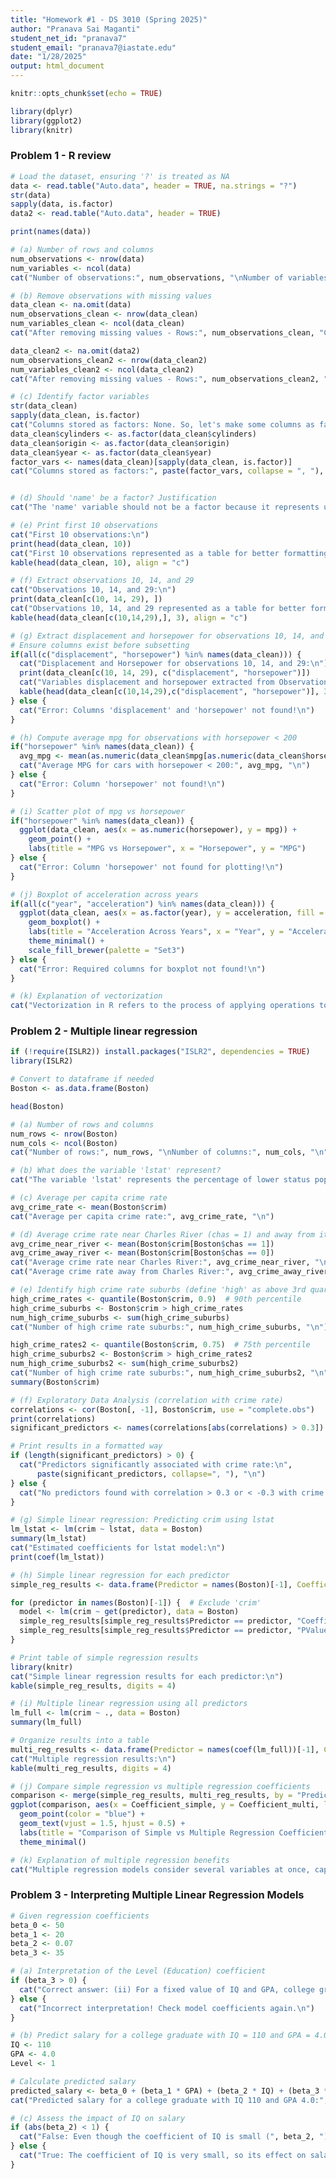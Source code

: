```yaml
---
title: "Homework #1 - DS 3010 (Spring 2025)"
author: "Pranava Sai Maganti"
student_net_id: "pranava7"
student_email: "pranava7@iastate.edu"
date: "1/28/2025"
output: html_document
---
```


```r
knitr::opts_chunk$set(echo = TRUE)
```

```r
library(dplyr)
library(ggplot2)
library(knitr)
```

### Problem 1 - R review
```r
# Load the dataset, ensuring '?' is treated as NA
data <- read.table("Auto.data", header = TRUE, na.strings = "?")
str(data)
sapply(data, is.factor)
data2 <- read.table("Auto.data", header = TRUE)

print(names(data))

# (a) Number of rows and columns
num_observations <- nrow(data)
num_variables <- ncol(data)
cat("Number of observations:", num_observations, "\nNumber of variables:", num_variables, "\n")

# (b) Remove observations with missing values
data_clean <- na.omit(data)
num_observations_clean <- nrow(data_clean)
num_variables_clean <- ncol(data_clean)
cat("After removing missing values - Rows:", num_observations_clean, "Columns:", num_variables_clean, "\nDeleted", num_observations-num_observations_clean, " ? from the dataset\n")

data_clean2 <- na.omit(data2)
num_observations_clean2 <- nrow(data_clean2)
num_variables_clean2 <- ncol(data_clean2)
cat("After removing missing values - Rows:", num_observations_clean2, "Columns:", num_variables_clean2, "\nDeleted", num_observations-num_observations_clean2, "from the dataset\n")

# (c) Identify factor variables
str(data_clean)
sapply(data_clean, is.factor)
cat("Columns stored as factors: None. So, let's make some columns as factors\n")
data_clean$cylinders <- as.factor(data_clean$cylinders)
data_clean$origin <- as.factor(data_clean$origin)
data_clean$year <- as.factor(data_clean$year)
factor_vars <- names(data_clean)[sapply(data_clean, is.factor)]
cat("Columns stored as factors:", paste(factor_vars, collapse = ", "), "\n")


# (d) Should 'name' be a factor? Justification
cat("The 'name' variable should not be a factor because it represents unique car model names rather than a categorical variable for analysis.\n")

# (e) Print first 10 observations
cat("First 10 observations:\n")
print(head(data_clean, 10))
cat("First 10 observations represented as a table for better formatting below: ")
kable(head(data_clean, 10), align = "c")

# (f) Extract observations 10, 14, and 29
cat("Observations 10, 14, and 29:\n")
print(data_clean[c(10, 14, 29), ])
cat("Observations 10, 14, and 29 represented as a table for better formatting below: ")
kable(head(data_clean[c(10,14,29),], 3), align = "c")

# (g) Extract displacement and horsepower for observations 10, 14, and 29
# Ensure columns exist before subsetting
if(all(c("displacement", "horsepower") %in% names(data_clean))) {
  cat("Displacement and Horsepower for observations 10, 14, and 29:\n")
  print(data_clean[c(10, 14, 29), c("displacement", "horsepower")])
  cat("Variables displacement and horsepower extracted from Observations 10, 14, and 29 represented as a table for better formatting below: ")
  kable(head(data_clean[c(10,14,29),c("displacement", "horsepower")], 3), align = "c")
} else {
  cat("Error: Columns 'displacement' and 'horsepower' not found!\n")
}

# (h) Compute average mpg for observations with horsepower < 200
if("horsepower" %in% names(data_clean)) {
  avg_mpg <- mean(as.numeric(data_clean$mpg[as.numeric(data_clean$horsepower) < 200]), na.rm = TRUE)
  cat("Average MPG for cars with horsepower < 200:", avg_mpg, "\n")
} else {
  cat("Error: Column 'horsepower' not found!\n")
}

# (i) Scatter plot of mpg vs horsepower
if("horsepower" %in% names(data_clean)) {
  ggplot(data_clean, aes(x = as.numeric(horsepower), y = mpg)) +
    geom_point() +
    labs(title = "MPG vs Horsepower", x = "Horsepower", y = "MPG")
} else {
  cat("Error: Column 'horsepower' not found for plotting!\n")
}

# (j) Boxplot of acceleration across years
if(all(c("year", "acceleration") %in% names(data_clean))) {
  ggplot(data_clean, aes(x = as.factor(year), y = acceleration, fill = as.factor(year))) +
    geom_boxplot() +
    labs(title = "Acceleration Across Years", x = "Year", y = "Acceleration") +
    theme_minimal() +
    scale_fill_brewer(palette = "Set3")
} else {
  cat("Error: Required columns for boxplot not found!\n")
}

# (k) Explanation of vectorization
cat("Vectorization in R refers to the process of applying operations to entire vectors or datasets without the need for explicit loops. For instance, instead of iterating through each element to compute the square of a number, R can apply the operation to the entire vector simultaneously. This approach makes the code more efficient and easier to read.\n")
```

### Problem 2 - Multiple linear regression
```r
if (!require(ISLR2)) install.packages("ISLR2", dependencies = TRUE)
library(ISLR2)

# Convert to dataframe if needed
Boston <- as.data.frame(Boston)

head(Boston)

# (a) Number of rows and columns
num_rows <- nrow(Boston)
num_cols <- ncol(Boston)
cat("Number of rows:", num_rows, "\nNumber of columns:", num_cols, "\n")

# (b) What does the variable 'lstat' represent?
cat("The variable 'lstat' represents the percentage of lower status population in a suburb.\n")

# (c) Average per capita crime rate
avg_crime_rate <- mean(Boston$crim)
cat("Average per capita crime rate:", avg_crime_rate, "\n")

# (d) Average crime rate near Charles River (chas = 1) and away from it (chas = 0)
avg_crime_near_river <- mean(Boston$crim[Boston$chas == 1])
avg_crime_away_river <- mean(Boston$crim[Boston$chas == 0])
cat("Average crime rate near Charles River:", avg_crime_near_river, "\n")
cat("Average crime rate away from Charles River:", avg_crime_away_river, "\n")

# (e) Identify high crime rate suburbs (define 'high' as above 3rd quartile)
high_crime_rates <- quantile(Boston$crim, 0.9)  # 90th percentile
high_crime_suburbs <- Boston$crim > high_crime_rates
num_high_crime_suburbs <- sum(high_crime_suburbs)
cat("Number of high crime rate suburbs:", num_high_crime_suburbs, "\n")

high_crime_rates2 <- quantile(Boston$crim, 0.75)  # 75th percentile
high_crime_suburbs2 <- Boston$crim > high_crime_rates2
num_high_crime_suburbs2 <- sum(high_crime_suburbs2)
cat("Number of high crime rate suburbs:", num_high_crime_suburbs2, "\n")
summary(Boston$crim)

# (f) Exploratory Data Analysis (correlation with crime rate)
correlations <- cor(Boston[, -1], Boston$crim, use = "complete.obs")
print(correlations)
significant_predictors <- names(correlations[abs(correlations) > 0.3])

# Print results in a formatted way
if (length(significant_predictors) > 0) {
  cat("Predictors significantly associated with crime rate:\n", 
      paste(significant_predictors, collapse=", "), "\n")
} else {
  cat("No predictors found with correlation > 0.3 or < -0.3 with crime rate.\n")
}

# (g) Simple linear regression: Predicting crim using lstat
lm_lstat <- lm(crim ~ lstat, data = Boston)
summary(lm_lstat)
cat("Estimated coefficients for lstat model:\n")
print(coef(lm_lstat))

# (h) Simple linear regression for each predictor
simple_reg_results <- data.frame(Predictor = names(Boston)[-1], Coefficient = NA, PValue = NA)

for (predictor in names(Boston)[-1]) {  # Exclude 'crim'
  model <- lm(crim ~ get(predictor), data = Boston)
  simple_reg_results[simple_reg_results$Predictor == predictor, "Coefficient"] <- coef(model)[2]
  simple_reg_results[simple_reg_results$Predictor == predictor, "PValue"] <- summary(model)$coefficients[2, 4]
}

# Print table of simple regression results
library(knitr)
cat("Simple linear regression results for each predictor:\n")
kable(simple_reg_results, digits = 4)

# (i) Multiple linear regression using all predictors
lm_full <- lm(crim ~ ., data = Boston)
summary(lm_full)

# Organize results into a table
multi_reg_results <- data.frame(Predictor = names(coef(lm_full))[-1], Coefficient = coef(lm_full)[-1])
cat("Multiple regression results:\n")
kable(multi_reg_results, digits = 4)

# (j) Compare simple regression vs multiple regression coefficients
comparison <- merge(simple_reg_results, multi_reg_results, by = "Predictor", suffixes = c("_simple", "_multi"))
ggplot(comparison, aes(x = Coefficient_simple, y = Coefficient_multi, label = Predictor)) +
  geom_point(color = "blue") +
  geom_text(vjust = 1.5, hjust = 0.5) +
  labs(title = "Comparison of Simple vs Multiple Regression Coefficients", x = "Simple Regression Coefficients", y = "Multiple Regression Coefficients") +
  theme_minimal()

# (k) Explanation of multiple regression benefits
cat("Multiple regression models consider several variables at once, capturing interactions and dependencies that models with a single predictor cannot account for. This approach reduces omitted variable bias and enhances prediction accuracy.\n")
```

### Problem 3 - Interpreting Multiple Linear Regression Models
```r
# Given regression coefficients
beta_0 <- 50
beta_1 <- 20
beta_2 <- 0.07
beta_3 <- 35

# (a) Interpretation of the Level (Education) coefficient
if (beta_3 > 0) {
  cat("Correct answer: (ii) For a fixed value of IQ and GPA, college graduates earn more, on average, than high school graduates.\n")
} else {
  cat("Incorrect interpretation! Check model coefficients again.\n")
}

# (b) Predict salary for a college graduate with IQ = 110 and GPA = 4.0
IQ <- 110
GPA <- 4.0
Level <- 1

# Calculate predicted salary
predicted_salary <- beta_0 + (beta_1 * GPA) + (beta_2 * IQ) + (beta_3 * Level)
cat("Predicted salary for a college graduate with IQ 110 and GPA 4.0:", predicted_salary, "thousands of dollars\n")

# (c) Assess the impact of IQ on salary
if (abs(beta_2) < 1) {
  cat("False: Even though the coefficient of IQ is small (", beta_2, "), it still contributes to salary prediction.\nSmall coefficient values do not mean the predictor is unimportant; the unit scale of the predictor matters.\n")
} else {
  cat("True: The coefficient of IQ is very small, so its effect on salary is minimal.\n")
}
```
